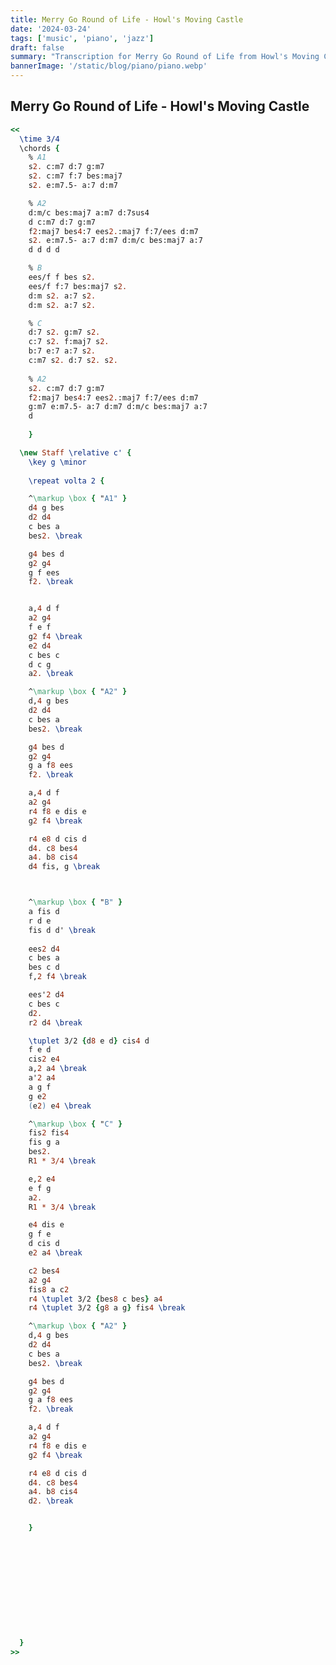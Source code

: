 ```yaml
---
title: Merry Go Round of Life - Howl's Moving Castle
date: '2024-03-24'
tags: ['music', 'piano', 'jazz']
draft: false
summary: "Transcription for Merry Go Round of Life from Howl's Moving Castle"
bannerImage: '/static/blog/piano/piano.webp'
---
```


## Merry Go Round of Life - Howl's Moving Castle

```lilypond
<<
  \time 3/4
  \chords { 
    % A1
    s2. c:m7 d:7 g:m7 
    s2. c:m7 f:7 bes:maj7
    s2. e:m7.5- a:7 d:m7

    % A2
    d:m/c bes:maj7 a:m7 d:7sus4
    d c:m7 d:7 g:m7
    f2:maj7 bes4:7 ees2.:maj7 f:7/ees d:m7
    s2. e:m7.5- a:7 d:m7 d:m/c bes:maj7 a:7
    d d d d

    % B
    ees/f f bes s2. 
    ees/f f:7 bes:maj7 s2.
    d:m s2. a:7 s2.
    d:m s2. a:7 s2.

    % C
    d:7 s2. g:m7 s2.
    c:7 s2. f:maj7 s2.
    b:7 e:7 a:7 s2.
    c:m7 s2. d:7 s2. s2. 
    
    % A2
    s2. c:m7 d:7 g:m7
    f2:maj7 bes4:7 ees2.:maj7 f:7/ees d:m7
    g:m7 e:m7.5- a:7 d:m7 d:m/c bes:maj7 a:7
    d
    
    }

  \new Staff \relative c' {
    \key g \minor
    
    \repeat volta 2 {

    ^\markup \box { "A1" }
    d4 g bes
    d2 d4
    c bes a 
    bes2. \break

    g4 bes d 
    g2 g4
    g f ees 
    f2. \break


    a,4 d f 
    a2 g4
    f e f
    g2 f4 \break
    e2 d4
    c bes c
    d c g
    a2. \break

    ^\markup \box { "A2" }
    d,4 g bes
    d2 d4
    c bes a 
    bes2. \break

    g4 bes d
    g2 g4
    g a f8 ees
    f2. \break

    a,4 d f
    a2 g4
    r4 f8 e dis e
    g2 f4 \break

    r4 e8 d cis d
    d4. c8 bes4
    a4. b8 cis4
    d4 fis, g \break



    ^\markup \box { "B" }
    a fis d
    r d e 
    fis d d' \break
    
    ees2 d4
    c bes a
    bes c d
    f,2 f4 \break

    ees'2 d4
    c bes c
    d2. 
    r2 d4 \break

    \tuplet 3/2 {d8 e d} cis4 d
    f e d
    cis2 e4
    a,2 a4 \break
    a'2 a4
    a g f 
    g e2
    (e2) e4 \break

    ^\markup \box { "C" }
    fis2 fis4
    fis g a 
    bes2.
    R1 * 3/4 \break

    e,2 e4
    e f g 
    a2.
    R1 * 3/4 \break

    e4 dis e
    g f e
    d cis d
    e2 a4 \break

    c2 bes4
    a2 g4
    fis8 a c2
    r4 \tuplet 3/2 {bes8 c bes} a4
    r4 \tuplet 3/2 {g8 a g} fis4 \break

    ^\markup \box { "A2" }
    d,4 g bes
    d2 d4
    c bes a 
    bes2. \break

    g4 bes d
    g2 g4
    g a f8 ees
    f2. \break

    a,4 d f
    a2 g4
    r4 f8 e dis e
    g2 f4 \break

    r4 e8 d cis d
    d4. c8 bes4
    a4. b8 cis4
    d2. \break


    } 



    








  }
>>


```